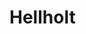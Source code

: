 
# Hellholt

<ProjectDetails
  region="Dorne"
  house="House Uller"
  type="Castle"
  status="Abandoned"
  warp="/warp hellholt"
  projectLead="Majortom12466, _Benja"
  dateStarted="September 4, 2017"
  dateCompleted="Invalid Date"
/>
